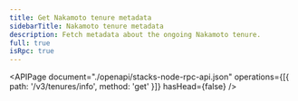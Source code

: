 ```yaml
---
title: Get Nakamoto tenure metadata
sidebarTitle: Nakamoto tenure metadata
description: Fetch metadata about the ongoing Nakamoto tenure.
full: true
isRpc: true
---
```


<APIPage
  document="./openapi/stacks-node-rpc-api.json"
  operations={[{ path: '/v3/tenures/info', method: 'get' }]}
  hasHead={false}
/>